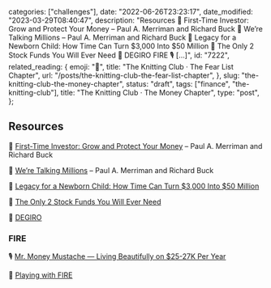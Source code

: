 
  categories: ["challenges"],
  date: "2022-06-26T23:23:17",
  date_modified: "2023-03-29T08:40:47",
  description:
    "Resources 📖 First-Time Investor: Grow and Protect Your Money – Paul A. Merriman and Richard Buck 📖 We’re Talking Millions – Paul A. Merriman and Richard Buck 🔖 Legacy for a Newborn Child: How Time Can Turn $3,000 Into $50 Million 🔖 The Only 2 Stock Funds You Will Ever Need 💸 DEGIRO FIRE 🎙 […]",
  id: "7222",
  related_reading: {
    emoji: "🧶",
    title: "The Knitting Club · The Fear List Chapter",
    url: "/posts/the-knitting-club-the-fear-list-chapter",
  },
  slug: "the-knitting-club-the-money-chapter",
  status: "draft",
  tags: ["finance", "the-knitting-club"],
  title: "The Knitting Club · The Money Chapter",
  type: "post",
};


## Resources

📖 [First-Time Investor: Grow and Protect Your Money](https://www.amazon.com/First-Time-Investor-Protect-Invest-ebook/dp/B008RMELKS/) – Paul A. Merriman and Richard Buck

📖 [We’re Talking Millions](https://paulmerriman.com/wp-content/uploads/2021/04/Were-Talking-Millions.pdf) – Paul A. Merriman and Richard Buck

🔖 [Legacy for a Newborn Child: ](https://paulmerriman.com/how-time-can-turn-3000-into-50-million/)[How Time Can Turn $3,000 Into $50 Million](https://paulmerriman.com/how-time-can-turn-3000-into-50-million/)

🔖 [The Only 2 Stock Funds You Will Ever Need](https://paulmerriman.com/the-only-2-stock-funds-you-will-ever-need/)

💸 [DEGIRO](https://www.degiro.com/)

### FIRE

🎙 [Mr. Money Mustache — Living Beautifully on $25-27K Per Year](https://tim.blog/2017/02/13/mr-money-mustache/)

🎥 [Playing with FIRE](https://vimeo.com/ondemand/playingwithfire)
